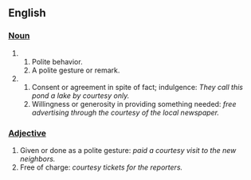 == English ==
=== [[Noun]] ===

# &nbsp;
## Polite behavior. 
## A polite gesture or remark. 
# 
## Consent or agreement in spite of fact; indulgence: ''They call this pond a lake by courtesy only. ''
## Willingness or generosity in providing something needed: ''free advertising through the courtesy of the local newspaper.''

=== [[Adjective]] ===
# Given or done as a polite gesture: ''paid a courtesy visit to the new neighbors. ''
# Free of charge: ''courtesy tickets for the reporters.''